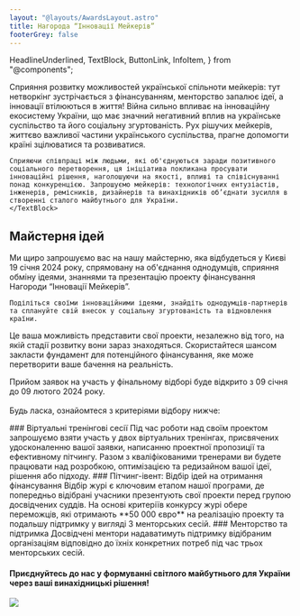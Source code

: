 ```yaml
---
layout: "@layouts/AwardsLayout.astro"
title: Нагорода “Інновації Мейкерів”
footerGrey: false
---
```


  HeadlineUnderlined,
  TextBlock,
  ButtonLink,
  InfoItem,
} from "@components";

<WideCard
    bg={3}
    className="mt-20 md:mt-32"
    centerImage="makers-innovation-award-logo.svg"
  />
<div class="bg-neutral-50 w-full -mt-48 pt-48">
  <div class="container-width grid grid-cols-1 md:grid-cols-12 gap-8 mt-8 mb-20 md:mt-20 bg-neutral-50 lg:!px-0">
    <HeadlineUnderlined variant={11} className="pt-10 pb-8 sm:py-0 col-span-5">
      Сприяння розвитку можливостей української спільноти мейкерів: тут нетворкінг зустрічається з фінансуванням, менторство запалює ідеї, а інновації втілюються в життя!
    </HeadlineUnderlined>
    <TextBlock className="col-span-6">
    Війна сильно впливає на інноваційну екосистему України, що має значний негативний вплив на українське суспільство та його соціальну згуртованість. Рух рішучих мейкерів, життєво важливої частини українського суспільства, прагне допомогти країні  зцілюватися та розвиватися. 
    
    Сприяючи співпраці між людьми, які об'єднуються заради позитивного соціального перетворення, ця ініціатива покликана просувати інноваційні рішення, наголошуючи на якості, впливі та співіснуванні понад конкуренцією. Запрошуємо мeйкерів: технологічних ентузіастів, інженерів, ремісників, дизайнерів та винахідників об’єднати зусилля в створенні сталого майбутнього для України. 
    </TextBlock>
  </div>
</div>

<div class="container-width grid grid-cols-12 p-0 md:py-24">
  <TimelineUa className="col-span-12 w-full" />
</div>

<div class="container-width grid grid-cols-1 md:grid-cols-12 gap-8 py-8 md:py-24">
  <div class="col-span-1 md:col-span-12">
    <h2
      class="text-neutral-900 text-lg leading-6 lg:text-2xl lg:leading-7 font-aktiv font-semibold"
    >
      Майстерня ідей
    </h2>
  </div>
  <TextBlock className="col-span-1 md:col-span-5">
    Ми щиро запрошуємо вас на нашу майстерню, яка відбудеться у Києві 19 січня 2024 року, спрямовану на об'єднання однодумців, сприяння обміну ідеями, знаннями та презентацію проекту фінансування Нагороди “Інновації Мейкерів”.

    Поділіться своїми інноваційними ідеями, знайдіть однодумців-партнерів та сплануйте свій внесок у соціальну згуртованість та відновлення країни.
  </TextBlock>
  <div className="col-span-1 md:col-span-5">
    <TextBlock>
      Це ваша можливість представити свої проекти, незалежно від того, на якій стадії розвитку вони зараз знаходяться. Скористайтеся шансом закласти фундамент для потенційного фінансування, яке може перетворити ваше бачення на реальність.
    </TextBlock>
    <ButtonLink caption="Подати заявку" target="https://forms.gle/X5S7rbqZsmDSwoFS9" variant="dark" className="mt-8" newTab />
  </div>
</div>

<div class="bg-tolo-green w-full text-white">
  <div class="container-width grid grid-cols-1 md:grid-cols-12 gap-x-16 gap-y-2 md:gap-y-24 py-8 md:py-24">
    <div class="col-span-1 md:col-span-5 flex items-center justify-center"><SubmitImageUa /></div>
    <div class="col-span-1 md:col-span-7 font-semibold font-aktiv text-2xl">
      <p class="mb-8">Прийом заявок на участь у фінальному відборі буде відкрито з 09 січня до 09 лютого 2024 року.<br/><br/>
      Будь ласка, ознайомтеся з критеріями відбору нижче:</p>
    </div>
    <div class="col-span-1 md:col-span-12 grid grid-cols-1 md:grid-cols-3 gap-8">
      <InfoItem
        title="Соціальний вплив"
        description="Наскільки великим є вплив від реалізації проекту?"
        icon="bullseye_arrow"
        className="col-span-1"
      />
      <InfoItem
        title="Здійсненність"
        description="Наскільки реально для команди реалізувати ідею?"
        icon="feather"
        className="col-span-1"
      />
      <InfoItem
        title="Масштабованість"
        description="До якої міри ідея може бути розширена/масштабована і для якої кількості людей?"
        icon="maximize"
        className="col-span-1"
      />
      <InfoItem
        title="Інноваційність"
        description="Який рівень інноваційності? Чи є ідея новою і відмінною від інших?"
        icon="lightbulb"
        className="col-span-1"
      />
      <InfoItem
        title="Сталий розвиток"
        description="Чи є у проекту зріла ідея щодо моделі отримання прибутку, щоб зрештою забезпечити подальше існування?"
        icon="leaf"
        className="col-span-1"
      />
      <InfoItem
        title="Команда"
        description="Чи добре підібрана команда для реалізації проекту з точки зору мотивації, згуртованості та необхідних знань?"
        icon="users"
        className="col-span-1"
      />
    </div>
  </div>
</div>

<div class="bg-neutral-50 w-full">
  <div class="container-width grid grid-cols-1 md:grid-cols-12 py-8 md:py-24 gap-8">
    <TextBlock className="col-span-1 md:col-span-4">
      ### Віртуальні тренінгові сесії
      Під час роботи над своїм проектом  запрошуємо взяти участь у двох віртуальних тренінгах, присвячених удосконаленню вашої заявки, написанню проектної пропозиції та ефективному пітчингу. Разом з кваліфікованими тренерами ви будете працювати над розробкою, оптимізацією та редизайном вашої ідеї, рішення або підходу.
    </TextBlock>
    <TextBlock className="col-span-1 md:col-span-4">
      ### Пітчинг-івент: Відбір ідей на отримання фінансування
      Відбір журі є ключовим етапом нашої програми, де попередньо відібрані учасники презентують свої проекти перед групою досвідчених суддів. На основі критеріїв конкурсу журі обере переможців, які отримають **50 000 євро** на реалізацію проекту та подальшу підтримку у вигляді 3 менторських сесій. 
    </TextBlock>
    <TextBlock className="col-span-1 md:col-span-4">
      ### Менторство та підтримка
      Досвідчені ментори надаватимуть підтримку відібраним організаціям відповідно до їхніх конкретних потреб під час трьох менторських сесій.
    </TextBlock>
  </div>
</div>

<WideCard bg={4} className="mt-16"><div className="text-white py-10 px-6 md:px-10 md:py-20 flex h-full items-center justify-between"><h4 className="text-xl md:text-[2.5rem]/[1.2] font-aktiv font-semibold w-full md:max-w-[50%] z-10">Приєднуйтесь до нас у формуванні світлого майбутнього для України через ваші винахідницькі рішення!</h4><img className="absolute right-0 h-[120%] w-auto z-0" src="bulb-cog-dark.svg" /></div></WideCard>
